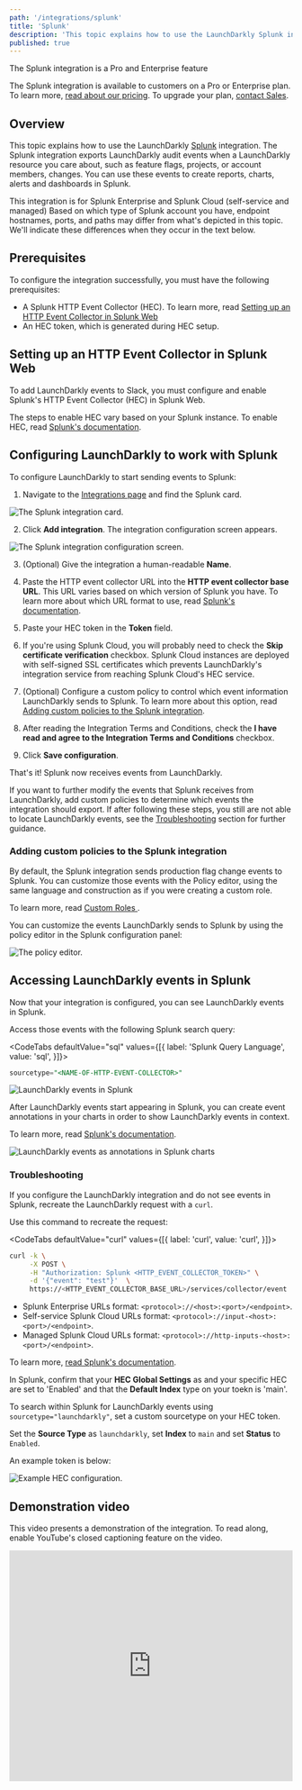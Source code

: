 ```yaml
---
path: '/integrations/splunk'
title: 'Splunk'
description: 'This topic explains how to use the LaunchDarkly Splunk integration, which sends audit events when LaunchDarkly resources change.'
published: true
---
```


<Callout intent="primary">
  <CalloutTitle>The Splunk integration is a Pro and Enterprise feature</CalloutTitle>
  <CalloutDescription>

The Splunk integration is available to customers on a Pro or Enterprise plan. To learn more, [read about our pricing](https://launchdarkly.com/pricing/). To upgrade your plan, [contact Sales](https://launchdarkly.com/contact-sales/).

  </CalloutDescription>
</Callout>

## Overview

This topic explains how to use the LaunchDarkly [Splunk](https://www.splunk.com/) integration. The Splunk
integration exports LaunchDarkly audit events when a LaunchDarkly resource you
care about, such as feature flags, projects, or account members, changes. You can
use these events to create reports, charts, alerts and dashboards in Splunk.

<Callout intent="info">
  <CalloutTitle>This integration is for Splunk Enterprise and Splunk Cloud
  (self-service and managed)</CalloutTitle>
  <CalloutDescription>
    Based on which type of Splunk account you have, endpoint hostnames, ports,
    and paths may differ from what's depicted in this topic. We'll indicate
    these differences when they occur in the text below.
  </CalloutDescription>
</Callout>

## Prerequisites

To configure the integration successfully, you must have the following
prerequisites:

* A Splunk HTTP Event Collector (HEC). To learn more, read [Setting up an HTTP
Event Collector in Splunk
Web](#setting-up-an-http-event-collector-in-splunk-web)
* An HEC token, which is generated during HEC setup.

## Setting up an HTTP Event Collector in Splunk Web

To add LaunchDarkly events to Slack, you must configure and enable Splunk's HTTP
Event Collector (HEC) in Splunk Web.

The steps to enable HEC vary based on your Splunk instance. To enable HEC, read
[Splunk's
documentation](https://docs.splunk.com/Documentation/Splunk/latest/Data/UsetheHTTPEventCollector).


## Configuring LaunchDarkly to work with Splunk

To configure LaunchDarkly to start sending events to Splunk:

1. Navigate to the [Integrations page](https://app.launchdarkly.com/default/integrations) and find the Splunk card.

![The Splunk integration card.](../images/splunk-add-integration.png)

2. Click **Add integration**. The integration configuration screen appears.

![The Splunk integration configuration screen.](../images/splunk-integration-panel.png)

3. (Optional) Give the integration a human-readable **Name**.

4. Paste the HTTP event collector URL into the **HTTP event collector base
URL**. This URL varies based on which version of Splunk you have. To learn more
about which URL format to use, read [Splunk's
documentation](https://docs.splunk.com/Documentation/Splunk/latest/Data/UsetheHTTPEventCollector#Send_data_to_HTTP_Event_Collector).

5. Paste your HEC token in the **Token** field.

6. If you're using Splunk Cloud, you will probably need to check the **Skip certificate verification** checkbox. Splunk Cloud instances are deployed with self-signed SSL certificates which prevents LaunchDarkly's integration service from reaching Splunk Cloud's HEC
service.

7. (Optional) Configure a custom policy to control which event information LaunchDarkly sends to Splunk. To learn more about this option, read [Adding custom policies to the Splunk integration](#adding-custom-policies-to-the-splunk-integration).

8. After reading the Integration Terms and Conditions, check the **I have read and agree to the Integration Terms and Conditions** checkbox.

9. Click **Save configuration**.

That's it! Splunk now receives events from LaunchDarkly.

If you want to further modify the events that Splunk receives from LaunchDarkly,
add custom policies to determine which events the integration should export. If after
following these steps, you still are not able to locate LaunchDarkly events, see the
[Troubleshooting](#troubleshooting) section for further guidance.

### Adding custom policies to the Splunk integration

By default, the Splunk integration sends production flag change events to
Splunk. You can customize those events with the Policy editor, using the same
language and construction as if you were creating a custom role.

To learn more, read [Custom Roles ](/home/team).

You can customize the events LaunchDarkly sends to Splunk by using the policy
editor in the Splunk configuration panel:

![The policy editor.](../images/splunk-policy-editor.png)

## Accessing LaunchDarkly events in Splunk

Now that your integration is configured, you can see LaunchDarkly events in
Splunk.

Access those events with the following Splunk search query:

<CodeTabs defaultValue="sql" values={[{
  label: 'Splunk Query Language',
  value: 'sql',
}]}>
<CodeTabItem value="sql">

```sql
sourcetype="<NAME-OF-HTTP-EVENT-COLLECTOR>"
```

</CodeTabItem>
</CodeTabs>

![LaunchDarkly events in Splunk](../images/launchdarkly-in-splunk.png)

After LaunchDarkly events start appearing in Splunk, you can create event
annotations in your charts in order to show LaunchDarkly events in context.

To
learn more, read [Splunk's
documentation](https://docs.splunk.com/Documentation/Splunk/latest/Viz/ChartEventAnnotations).

![LaunchDarkly events as annotations in Splunk
charts](../images/ld-events-in-context-in-splunk.png)

### Troubleshooting

If you configure the LaunchDarkly integration and do not see events in Splunk, recreate the LaunchDarkly request with a `curl`.

Use this command to recreate the request:

<CodeTabs defaultValue="curl" values={[{
  label: 'curl',
  value: 'curl',
}]}>
<CodeTabItem value="curl">

```bash
curl -k \
     -X POST \
     -H "Authorization: Splunk <HTTP_EVENT_COLLECTOR_TOKEN>" \
     -d '{"event": "test"}'  \
     https://<HTTP_EVENT_COLLECTOR_BASE_URL>/services/collector/event
```

</CodeTabItem>
</CodeTabs>

* Splunk Enterprise URLs format: `<protocol>://<host>:<port>/<endpoint>`.
* Self-service Splunk Cloud URLs format: `<protocol>://input-<host>:<port>/<endpoint>`.
* Managed Splunk Cloud URLs format: `<protocol>://http-inputs-<host>:<port>/<endpoint>`.

To learn more,
[read Splunk's documentation](https://docs.splunk.com/Documentation/Splunk/latest/Data/UsetheHTTPEventCollector#Send_data_to_HTTP_Event_Collector).

In Splunk, confirm that your **HEC Global Settings** as and your specific
HEC are set to 'Enabled' and that the **Default Index** type on your toekn is 'main'.

To search within Splunk for LaunchDarkly events using
`sourcetype="launchdarkly"`, set a custom sourcetype on your HEC token.

Set the **Source Type** as `launchdarkly`, set **Index** to `main` and set **Status** to `Enabled`.

An example token is below:

![Example HEC configuration.](../images/splunk-hec-config.png)

## Demonstration video

This video presents a demonstration of the integration. To read along, enable YouTube's closed captioning feature on the video.

<iframe width="100%" height="410" src="https://www.youtube.com/embed/Xob-rSN_oDU?cc_load_policy=1" frameborder="0" allow="accelerometer; autoplay; encrypted-media; gyroscope; picture-in-picture" allowfullscreen></iframe>
